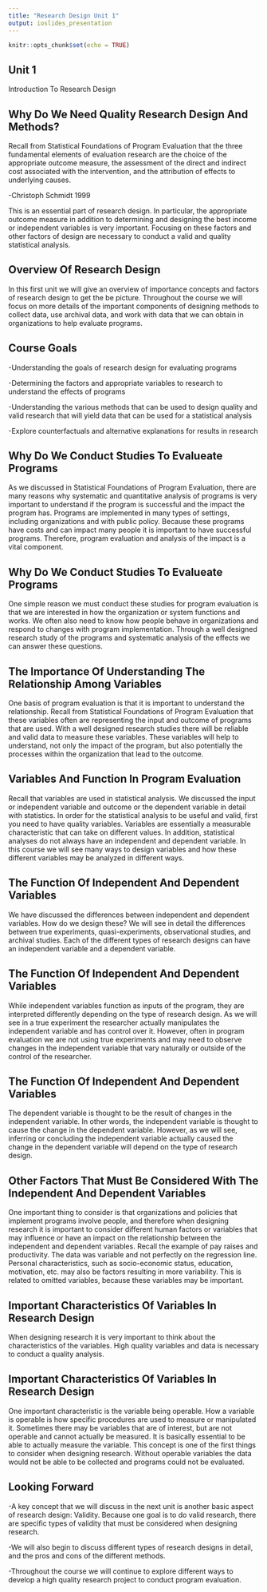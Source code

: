 ```yaml
---
title: "Research Design Unit 1"
output: ioslides_presentation
---
```


```r
knitr::opts_chunk$set(echo = TRUE)
```




## Unit 1

Introduction To Research Design



## Why Do We Need Quality Research Design And Methods?

Recall from Statistical Foundations of Program Evaluation that the three fundamental elements of evaluation research are the choice of the appropriate outcome measure, the assessment of the direct and indirect cost associated with the intervention, and the attribution of effects to underlying causes. 

-Christoph Schmidt 1999

This is an essential part of research design. In particular, the appropriate outcome measure in addition to determining and designing the best income or independent variables is very important. Focusing on these factors and other factors of design are necessary to conduct a valid and quality statistical analysis.


## Overview Of Research Design

In this first unit we will give an overview of importance concepts and factors of research design to get the be picture. Throughout the course we will focus on more details of the important components of designing methods to collect data, use archival data, and work with data that we can obtain in organizations to help evaluate programs.


## Course Goals

-Understanding the goals of research design for evaluating programs

-Determining the factors and appropriate variables to research to understand the effects of programs

-Understanding the various methods that can be used to design quality and valid research that will yield data that can be used for a statistical analysis

-Explore counterfactuals and alternative explanations for results in research


## Why Do We Conduct Studies To Evalueate Programs

As we discussed in Statistical Foundations of Program Evaluation, there are many reasons why systematic and quantitative analysis of programs is very important to understand if the program is successful and the impact the program has. Programs are implemented in many types of settings, including organizations and with public policy. Because these programs have costs and can impact many people it is important to have successful programs. Therefore, program evaluation and analysis of the impact is a vital component.


## Why Do We Conduct Studies To Evalueate Programs

One simple reason we must conduct these studies for program evaluation is that we are interested in how the organization or system functions and works. We often also need to know how people behave in organizations and respond to changes with program implementation. Through a well designed research study of the programs and systematic analysis of the effects we can answer these questions.


## The Importance Of Understanding The Relationship Among Variables

One basis of program evaluation is that it is important to understand the relationship. Recall from Statistical Foundations of Program Evaluation that these variables often are representing the input and outcome of programs that are used. With a well designed research studies there will be reliable and valid data to measure these variables. These variables will help to understand, not only the impact of the program, but also potentially the processes within the organization that lead to the outcome.



## Variables And Function In Program Evaluation

Recall that variables are used in statistical analysis. We discussed the input or independent variable and outcome or the dependent variable in detail with statistics. In order for the statistical analysis to be useful and valid, first you need to have quality variables. Variables are essentially a measurable characteristic that can take on different values. In addition, statistical analyses do not always have an independent and dependent variable. In this course we will see many ways to design variables and how these different variables may be analyzed in different ways.


## The Function Of Independent And Dependent Variables

We have discussed the differences between independent and dependent variables. How do we design these? We will see in detail the differences between true experiments, quasi-experiments, observational studies, and archival studies. Each of the different types of research designs can have an independent variable and a dependent variable.


## The Function Of Independent And Dependent Variables

While independent variables function as inputs of the program, they are interpreted differently depending on the type of research design. As we will see in a true experiment the researcher actually manipulates the independent variable and has control over it. However, often in program evaluation we are not using true experiments and may need to observe changes in the independent variable that vary naturally or outside of the control of the researcher.


## The Function Of Independent And Dependent Variables

The dependent variable is thought to be the result of changes in the independent variable. In other words, the independent variable is thought to cause the change in the dependent variable. However, as we will see, inferring or concluding the independent variable actually caused the change in the dependent variable will depend on the type of research design. 


## Other Factors That Must Be Considered With The Independent And Dependent Variables

One important thing to consider is that organizations and policies that implement programs involve people, and therefore when designing research it is important to consider different human factors or variables that may influence or have an impact on the relationship between the independent and dependent variables. Recall the example of pay raises and productivity. The data was variable and not perfectly on the regression line. Personal characteristics, such as socio-economic status, education, motivation, etc. may also be factors resulting in more variability. This is related to omitted variables, because these variables may be important. 


## Important Characteristics Of Variables In Research Design

When designing research it is very important to think about the characteristics of the variables. High quality variables and data is necessary to conduct a quality analysis.


## Important Characteristics Of Variables In Research Design

One important characteristic is the variable being operable. How a variable is operable is how specific procedures are used to measure or manipulated it. Sometimes there may be variables that are of interest, but are not operable and cannot actually be measured. It is basically essential to be able to actually measure the variable. This concept is one of the first things to consider when designing research. Without operable variables the data would not be able to be collected and programs could not be evaluated.


## Looking Forward

-A key concept that we will discuss in the next unit is another basic aspect of research design: Validity. Because one goal is to do valid research, there are specific types of validity that must be considered when designing research. 

-We will also begin to discuss different types of research designs in detail, and the pros and cons of the different methods.

-Throughout the course we will continue to explore different ways to develop a high quality research project to conduct program evaluation.








